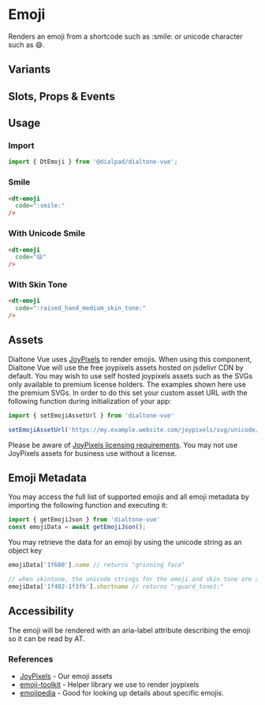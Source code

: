 
# Emoji

<Subtitle>
  Renders an emoji from a shortcode such as :smile: or unicode character such as 😄.
</Subtitle>

<Canvas>
  <Story id="components-emoji--default" />
</Canvas>

## Variants

<Canvas>
  <Story id="components-emoji--variants" />
</Canvas>

## Slots, Props & Events

<ArgsTable story={PRIMARY_STORY} />

## Usage

### Import

```jsx
import { DtEmoji } from '@dialpad/dialtone-vue';
```

### Smile

```html
<dt-emoji
  code=":smile:"
/>
```

### With Unicode Smile

```html
<dt-emoji
  code="😄"
/>
```

### With Skin Tone

```html
<dt-emoji
  code=":raised_hand_medium_skin_tone:"
/>
```

## Assets

Dialtone Vue uses [JoyPixels](https://www.joypixels.com/) to render emojis. When using this component,
Dialtone Vue will use the free joypixels assets hosted on jsdelivr CDN by default. You may wish to use self hosted
joypixels assets such as the SVGs only available to premium license holders. The examples shown here use the premium
SVGs. In order to do this set your custom asset URL with the following function during initialization of your app:

```js
import { setEmojiAssetUrl } from 'dialtone-vue'

setEmojiAssetUrl('https://my.example.website.com/joypixels/svg/unicode/', '.svg')
```

Please be aware of [JoyPixels licensing requirements](https://www.joypixels.com/licenses). You may not use JoyPixels
assets for business use without a license.

## Emoji Metadata

You may access the full list of supported emojis and all emoji metadata by importing the following function and
executing it:

```js
import { getEmojiJson } from 'dialtone-vue'
const emojiData = await getEmojiJson();
```

You may retrieve the data for an emoji by using the unicode string as an object key

```js
emojiData['1f600'].name // returns "grinning face"

// when skintone, the unicode strings for the emoji and skin tone are separated by a -
emojiData['1f482-1f3fb'].shortname // returns ":guard_tone1:"
```

## Accessibility

The emoji will be rendered with an aria-label attribute describing the emoji so it can be read by AT.

### References

- [JoyPixels](https://www.joypixels.com/) - Our emoji assets
- [emoji-toolkit](https://github.com/joypixels/emoji-toolkit) - Helper library we use to render joypixels
- [emojipedia](https://emojipedia.org/) - Good for looking up details about specific emojis.
